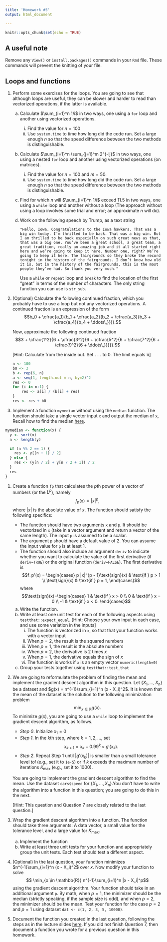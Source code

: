 ```yaml
---
title: 'Homework #5'
output: html_document

---
```


```r
knitr::opts_chunk$set(echo = TRUE)
```

## A useful note
Remove any `View()` or `install.packages()` commands in your `Rmd` file. These commands will prevent the knitting of your file. 

## Loops and functions

1. Perform some exercises for the loops. You are going to see that although loops are useful, they can be slower and harder to read than vectorized operations, if the latter is available.
    a. Calculate $\sum_{i=1}^n 1/i$ in two ways, one using a `for` loop and another using vectorized operations. 
        i. Find the value for $n=100$
        i. Use `system.time` to time how long did the code run. Set a large enough $n$ so that the speed difference between the two methods is distinguishable. 
    a. Calculate $\sum_{i=1}^n \sum_{j=1}^m 2^{-ij}$ in two ways, one using a nested `for` loop and another using vectorized operations (on matrices). 
        i. Find the value for $n=100$ and $m=50$.
        i. Use `system.time` to time how long did the code run. Set a large enough $n$ so that the speed difference between the two methods is distinguishable.     
    b. Find for which $n$ will $\sum_{i=1}^n 1/i$ exceed 11.5 in two ways, one using a `while` loop and another without a loop (The approach without using a loop involves some trial and error; an approximate $n$ will do).
    c. Work on the following speech by Trump, as a text string
        
        ```
        "Hello, Iowa. Congratulations to the Iowa hawkers. That was a big win today. I’m thrilled to be back. That was a big win. But I am thrilled to be back especially on such great news as that, that was a big one. You’ve been a great school, a great team, a great tradition, really an amazing job and it all started right here and we’re going to keep it here. Number one, right? We’re going to keep it here. The fairgrounds so they broke the record tonight in the history of the fairgrounds. I don’t know how old it is, but in the history of the fairgrounds, this is the most people they’ve had. So thank you very much."
        ```
        
        Use a `while` or `repeat` loop and `break` to find the location of the first "great" in terms of the number of characters. The only string function you can use is `str_sub`.

1. (Optional) Calculate the following continued fraction, which you probably have to use a loop but not any vectorized operations. A continued fraction is an expression of the form
$$b_0 + \cfrac{a_1}{b_1 + \cfrac{a_2}{b_2 + \cfrac{a_3}{b_3 + \cfrac{a_4}{b_4 + \ddots\,}}}}.$$

    Now, approximate the following continued fraction
    $$3 + \cfrac{1^2}{6 + \cfrac{3^2}{6 + \cfrac{5^2}{6 + \cfrac{7^2}{6 + \cfrac{9^2}{6 + \ddots\,}}}}}.$$
    
    [Hint: Calculate from the inside out. Set `...` to 0. The limit equals π]
    
    ```r
    n <- 100
    b0 <- 3
    b <- rep(6, n)
    a <- seq(1, length.out = n, by=2)^2
    res <- 0
    for (i in n:1) {
        res <- a[i] / (b[i] + res)
    }
    res <- res + b0
    ```

1. Implement a function `mymedian` without using the `median` function. The function should take a single vector input `x` and output the median of `x`,  Recall how to find the median [here](https://en.wikipedia.org/wiki/Median#/media/File:Finding_the_median.png).

```r
mymedian <- function(x) {
  y <- sort(x)
  n <- length(y)

  if (n %% 2 == 1) {
    res <- y[(n + 1) / 2]
  } else {
    res <- (y[n / 2] + y[n / 2 + 1]) / 2
  }
  res
}
```

1. Create a function `fp` that calculates the $p$th power of a vector of numbers (or the $L^p$), namely
$$f_p(x) = |x|^p,$$
where $|x|$ is the absolute value of $x$. The function should satisfy the following specifics:

    - The function should have two arguments `x` and `p`. It should be vectorized in `x` (take in a vector argument and return a vector of the same length). The input `p` is assumed to be a scalar.
    - The argument `p` should have a default value of 2. You can assume the input value for `p` is at least 1.
    - The function should also include an argument `deriv` to indicate whether you want to calculate the value of the first derivative (if `deriv=TRUE`) or the original function (`deriv=FALSE`). 
    The first derivative is
    $$f_p'(x) = \begin{cases} 
                 p |x|^{p - 1}\text{sign}(x) & \text{if } p > 1 \\
                 \text{sign}(x) & \text{if } p = 1,
                 \end{cases}$$
    where
    $$\text{sign}(x)=\begin{cases}
    1 & \text{if } x > 0 \\
    0 & \text{if } x = 0 \\
    -1 & \text{if } x < 0. 
    \end{cases}$$

    a. Write the function. 
    a. Write at least one unit test for each of the following aspects using `testthat::expect_equal`. [Hint: Choose your own input in each case, and use some variation in the inputs]
        i. The function is vectorized in `x`, so that that your function works with a vector input
        i. When $p=2$, the result is the squared numbers
        i. When $p=1$, the result is the absolute numbers
        i. When $p=2$, the derivative is 2 times $x$
        i. When $p=1$, the derivative equals the sign of $x$
        i. The function is works if `x` is an empty vector `numeric(length=0)`
    a. Group your tests together using `testthat::test_that`

1. We are going to reformulate the problem of finding the mean and implement the gradient descent algorithm in this question.
Let $\{X_1,\dots, X_n\}$ be a dataset and $g(x) = n^{-1}\sum_{i=1}^n (x - X_i)^2$.
It is known that the mean of the dataset is the solution to the following minimization problem
$$  \min_{x \in \mathbb{R}} g(x).$$ 
To minimize $g(x)$, you are going to use a `while` loop to implement the gradient descent algorithm, as follows.

    - *Step 0*. Initialize $x_1 = 0$</br>
    - *Step 1*. In the $k$th step, where $k=1,2,\dots$, set
    $$x_{k+1} = x_{k} - 0.99^{k} \times g'(x_{k}).$$
    - *Step 2*. Repeat Step 1 until $|g'(x_{k})|$ is smaller than a small tolerance level $tol$ (e.g., set it to `1e-5`) or if $k$ exceeds the maximum number of iterations $K_\max$ (e.g., set it to 1000).
    
     You are going to implement the gradient descent algorithm to find the mean. Use the dataset `cars$speed` for $\{X_1,\dots, X_n\}$.You don't have to write the algorithm into a function in this question; you are going to do this in the next.
    
    [Hint: This question and Question 7 are closely related to the last question.]

1. Wrap the gradient descent algorithm into a function. The function should take three arguments: A data vector, a small value for the tolerance level, and a large value for $K_\max$. 
    a. Implement the function
    b. Write at least three unit tests for your function and appropriately group the unit tests. Each test should test a different aspect.

1. (Optional) In the last question, your function minimizes $n^{-1}\sum_{i=1}^n (x - X_i)^2$ over $x$. 
Now modify your function to solve 
$$ \min_{x \in \mathbb{R}} n^{-1}\sum_{i=1}^n |x - X_i|^p$$ 
using the gradient descent algorithm.
Your function should take in an additional argument `p`. By math, when $p=1$, the minimizer should be the median (strictly speaking, if the sample size is odd), and when $p=2$, the minimizer should be the mean. Test your function for the case $p=2$ and $p=1$ using dataset `dat <- c(1, 2, 3, 5, 10000)`. 

1. Document the function you created in the last question, following the steps as in the lecture slides [here](../slides/02_02_functions.html#20). If you did not finish Question 7, then document a function you wrote for a previous question in this homework.

